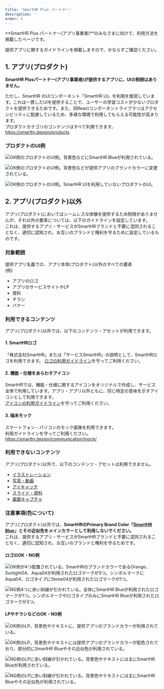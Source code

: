 ```yaml
---
title: 'SmartHR Plus パートナー'
description: ''
order: 4
---
```



**SmartHR Plus パートナー(アプリ事業者)**のみなさまに向けて、利用方法を掲載したページです。  

提供アプリに関するガイドラインを掲載しますので、かならずご確認ください。


## 1. アプリ(プロダクト)

**SmartHR Plusパートナー(アプリ事業者)が提供するアプリに、UIの制限はありません。**  

ただし、SmartHR のUIコンポーネント「SmartHR UI」を利用を推奨しています。これは一貫したUIを提供することで、ユーザーの学習コストが少ないプロダクトを提供できるためです。また、同Reactコンポーネントライブラリはアクセシビリティに配慮しているため、多様な環境で利用してもらえる可能性が高まります。  
プロダクトカテゴリのコンテンツはすべて利用できます。  
https://smarthr.design/products


### プロダクトのUI例

  <ImgWithDesc description="SmartHR UIを利用できます。配色をそのまま利用してもよいです。">

  ![OK例のプロダクトのUI例。背景色などにSmartHR Blueが利用されている。](../images/app_ui_ok1.png)

  </ImgWithDesc>

  <ImgWithDesc description="SmartHR UIを利用できます。配色を変更してもよいです。">

  ![OK例のプロダクトのUI例。背景色などが提供アプリのブランドカラーに変更されている。](../images/app_ui_ok2.png)

  </ImgWithDesc>

  <ImgWithDesc description="SmartHR UIの利用を推奨しますが、利用しなくてもよいです。">

  ![OK例のプロダクトのUI例。SmartHR UIを利用していないプロダクトのUI。](../images/app_ui_ok2-1.png)

  </ImgWithDesc>


## 2. アプリ(プロダクト)以外

アプリ(プロダクト)においてはシームレスな体験を提供するため制限がありませんが、それ以外の要素については、以下のガイドラインを設定しています。  
これは、提供するアプリ・サービスがSmartHRブランドと不要に混同されることなく、適切に認知され、お互いのブランドと権利を守るために設定しているものです。

### 対象範囲

提供アプリ名義での、アプリ本体(プロダクト)以外のすべての要素  
(例)
- アプリのロゴ
- アプリのサービスサイトやLP
- 資料
- チラシ
- バナー

### 利用できるコンテンツ

アプリ(プロダクト)以外では、以下のコンテンツ・アセットが利用できます。

#### 1. SmartHRロゴ

「株式会社SmartHR」または「サービスSmartHR」の説明として、SmartHRロゴを利用できます。
[ロゴの利用ガイドライン](https://smarthr.design/basics/logos/)を守ってご利用ください。  


#### 2. 機能・仕様をあらわすアイコン

SmartHRでは、機能・仕様に関するアイコンをオリジナルで作成し、サービス全体で利用しています。アプリ・アプリ以外ともに、同じ特定の意味を示すアイコンとして利用できます。  
[アイコンの利用ガイドライン](https://smarthr.design/basics/icons/#h3-0)を守ってご利用ください。  

#### 3. 端末モック

スマートフォン・パソコンのモック画像を利用できます。  
利用ガイドラインを守ってご利用ください。  
https://smarthr.design/communication/mock/

### 利用できないコンテンツ

アプリ(プロダクト)以外で、以下のコンテンツ・アセットは利用できません。
- [イラストレーション](/basics/illustration/)
- [写真・動画](/communication/photography/)
- [アイキャッチ](/communication/eye-catching-images/)
- [スライド・資料](/communication/slides/)
- [画面キャプチャ](/communication/capture/)

### 注意事項(色について)

アプリ(プロダクト)以外では、**SmartHRのPrimary Brand Color「[SmartHR Blue](https://smarthr.design/basics/colors/#h3-1)」とその近似色をメインカラーとして利用しないでください。**  
これは、提供するアプリ・サービスがSmartHRブランドと不要に混同されることなく、適切に認知され、お互いのブランドと権利を守るためです。


#### ロゴのOK・NG例

<Grid>
  <ImgWithDesc description="OK例：メインカラーにはSmartHR Blueを利用しない">

  ![OK例が4つ配置されている。SmartHRのブランドカラーであるOrange、Sunlight04、Aqua04が利用されたロゴマークが3つ。シンボルマークにAqua04、ロゴタイプにStone04が利用されたロゴマークが1つ。](../images/app_logo_ok.png)

  </ImgWithDesc>

  <ImgWithDesc description="NG例：メインカラーにSmartHR Blueを利用する">

  ![NG例4つに赤い斜線が引かれている。全体にSmartHR Blueが利用されたロゴマークが1つ。シンボルマークやロゴタイプのみにSmartHR Blueが利用されたロゴマークが3つ。](../images/app_logo_ng.png)

  </ImgWithDesc>
</Grid>

#### LPやチラシなどのOK・NG例

<Grid>
  <ImgWithDesc description="OK例：提供アプリのブランドカラーをメインとした配色">

  ![OK例のLP。背景色やテキストに、提供アプリのブランドカラーが利用されている。](../images/app_lp_ok2.png)

  </ImgWithDesc>

  <ImgWithDesc description="OK例：提供アプリのブランドカラーをメインとし、部分的にSmartHR Blueを利用する">

  ![OK例のLP。背景色やテキストには提供アプリのブランドカラーが配色されており、部分的にSmartHR Blueやその近似色が利用されている。](../images/app_lp_ok1.png)

  </ImgWithDesc>

</Grid>


<Grid>
  <ImgWithDesc description="NG例：SmartHR Blueをメインとした配色">

  ![NG例のLPに赤い斜線が引かれている。背景色やテキストには主にSmartHR Blueが利用されている。](../images/app_lp_ng1.png)

  </ImgWithDesc>

  <ImgWithDesc description="NG例：SmartHR Blueの近似色をメインとした配色">

  ![NG例のLPに赤い斜線が引かれている。背景色やテキストには主にSmartHR Blueやその近似色が利用されている。](../images/app_lp_ng2.png)

  </ImgWithDesc>
</Grid>
